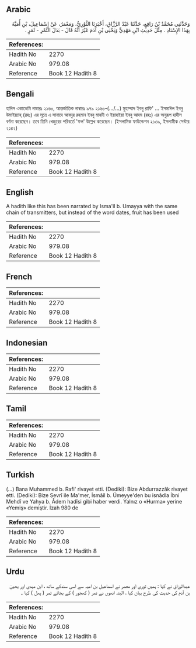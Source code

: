 ## Arabic


<div dir="rtl" lang="ar" style={{fontSize:'larger',backgroundColor:'#f8f9fa',padding:20}}>
وَحَدَّثَنِي مُحَمَّدُ بْنُ رَافِعٍ، حَدَّثَنَا عَبْدُ الرَّزَّاقِ، أَخْبَرَنَا الثَّوْرِيُّ، وَمَعْمَرٌ، عَنْ إِسْمَاعِيلَ، بْنِ أُمَيَّةَ بِهَذَا الإِسْنَادِ ‏.‏ مِثْلَ حَدِيثِ ابْنِ مَهْدِيٍّ وَيَحْيَى بْنِ آدَمَ غَيْرَ أَنَّهُ قَالَ - بَدَلَ التَّمْرِ - ثَمَرٍ ‏.‏
</div>
<div style={{backgroundColor:'#f8f9fa',padding:20, marginBottom: 10}}><table> <thead> <tr> <th>References:</th> <th></th> </tr> </thead> <tbody><tr><td>Hadith No</td><td>2270</td></tr><tr><td>Arabic No</td><td>979.08</td></tr><tr><td>Reference</td><td>Book 12 Hadith 8</td></tr></tbody></table></div>

## Bengali


<div dir="ltr" lang="bn" style={{fontSize:'larger',backgroundColor:'#f8f9fa',padding:20}}>
হাদিস একাডেমি নাম্বারঃ ২১৬০, আন্তর্জাতিক নাম্বারঃ ৯৭৯ ২১৬০-(.../...) মুহাম্মাদ ইবনু রাফি' ... ইসমাঈল ইবনু উমাইয়্যাহ্ (রহঃ) এর সূত্রে এ সানাদে আবদুর রহমান ইবনু মাহদী ও ইয়াহইয়া ইবনু আদম (রহঃ) এর অনুরূপ হাদীস বর্ণনা করেছেন। তবে তিনি খেজুরের পরিবর্তে 'ফল' উল্লেখ করেছেন। (ইসলামিক ফাউন্ডেশন ২১৩৯, ইসলামীক সেন্টার ২১৪২)
</div>
<div style={{backgroundColor:'#f8f9fa',padding:20, marginBottom: 10}}><table> <thead> <tr> <th>References:</th> <th></th> </tr> </thead> <tbody><tr><td>Hadith No</td><td>2270</td></tr><tr><td>Arabic No</td><td>979.08</td></tr><tr><td>Reference</td><td>Book 12 Hadith 8</td></tr></tbody></table></div>

## English


<div dir="ltr" lang="en" style={{fontSize:'larger',backgroundColor:'#f8f9fa',padding:20}}>
A hadith like this has been narrated by Isma'il b. Umayya with the same chain of transmitters, but instead of the word dates, fruit has been used
</div>
<div style={{backgroundColor:'#f8f9fa',padding:20, marginBottom: 10}}><table> <thead> <tr> <th>References:</th> <th></th> </tr> </thead> <tbody><tr><td>Hadith No</td><td>2270</td></tr><tr><td>Arabic No</td><td>979.08</td></tr><tr><td>Reference</td><td>Book 12 Hadith 8</td></tr></tbody></table></div>

## French


<div dir="ltr" lang="fr" style={{fontSize:'larger',backgroundColor:'#f8f9fa',padding:20}}>

</div>
<div style={{backgroundColor:'#f8f9fa',padding:20, marginBottom: 10}}><table> <thead> <tr> <th>References:</th> <th></th> </tr> </thead> <tbody><tr><td>Hadith No</td><td>2270</td></tr><tr><td>Arabic No</td><td>979.08</td></tr><tr><td>Reference</td><td>Book 12 Hadith 8</td></tr></tbody></table></div>

## Indonesian


<div dir="ltr" lang="id" style={{fontSize:'larger',backgroundColor:'#f8f9fa',padding:20}}>

</div>
<div style={{backgroundColor:'#f8f9fa',padding:20, marginBottom: 10}}><table> <thead> <tr> <th>References:</th> <th></th> </tr> </thead> <tbody><tr><td>Hadith No</td><td>2270</td></tr><tr><td>Arabic No</td><td>979.08</td></tr><tr><td>Reference</td><td>Book 12 Hadith 8</td></tr></tbody></table></div>

## Tamil


<div dir="ltr" lang="ta" style={{fontSize:'larger',backgroundColor:'#f8f9fa',padding:20}}>

</div>
<div style={{backgroundColor:'#f8f9fa',padding:20, marginBottom: 10}}><table> <thead> <tr> <th>References:</th> <th></th> </tr> </thead> <tbody><tr><td>Hadith No</td><td>2270</td></tr><tr><td>Arabic No</td><td>979.08</td></tr><tr><td>Reference</td><td>Book 12 Hadith 8</td></tr></tbody></table></div>

## Turkish


<div dir="ltr" lang="tr" style={{fontSize:'larger',backgroundColor:'#f8f9fa',padding:20}}>
(…) Bana Muhammed b. Rafi' rivayet etti. (Dediki): Bize Abdurrazzâk rivayet etti. (Dediki): Bize Sevrî ile Ma'mer, İsmâil b. Ümeyye'den bu isnâdla İbni Mehdî ve Yahya b. Âdem hadîsi gibi haber verdi. Yalnız o «Hurma» yerine «Yemiş» demiştir. İzah 980 de
</div>
<div style={{backgroundColor:'#f8f9fa',padding:20, marginBottom: 10}}><table> <thead> <tr> <th>References:</th> <th></th> </tr> </thead> <tbody><tr><td>Hadith No</td><td>2270</td></tr><tr><td>Arabic No</td><td>979.08</td></tr><tr><td>Reference</td><td>Book 12 Hadith 8</td></tr></tbody></table></div>

## Urdu


<div dir="rtl" lang="ur" style={{fontSize:'larger',backgroundColor:'#f8f9fa',padding:20}}>
عبدالرزاق نے کہا : ہمیں ثوری اور معمر نے اسماعیل بن امیہ سے اسی سندکے ساتھ ، ابن مہدی اور یحییٰ بن آدم کی حدیث کی طرح بیان کیا ، البتہ انھوں نے تمر ( کھجور ) کے بجائے ثمر ( پھل ) کہا ۔
</div>
<div style={{backgroundColor:'#f8f9fa',padding:20, marginBottom: 10}}><table> <thead> <tr> <th>References:</th> <th></th> </tr> </thead> <tbody><tr><td>Hadith No</td><td>2270</td></tr><tr><td>Arabic No</td><td>979.08</td></tr><tr><td>Reference</td><td>Book 12 Hadith 8</td></tr></tbody></table></div>